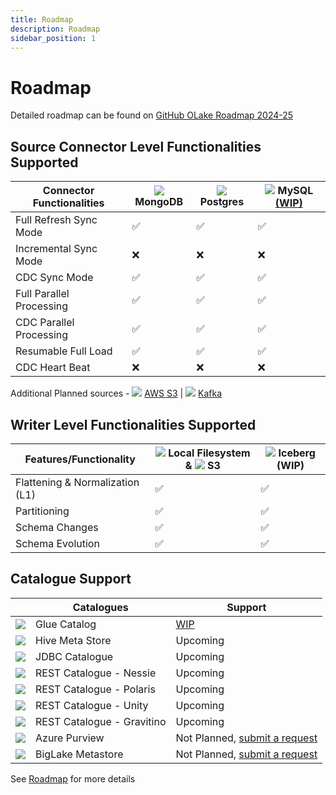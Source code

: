 ```yaml
---
title: Roadmap
description: Roadmap
sidebar_position: 1
---
```


# Roadmap

Detailed roadmap can be found on [GitHub OLake Roadmap 2024-25](https://github.com/orgs/datazip-inc/projects/5)

## Source Connector Level Functionalities Supported

| Connector Functionalities | <img src="/img/logo/mongodb.webp"  className="mt-3"  height={20} />MongoDB | <img src="/img/logo/postgres.png"  className="mt-3"  height={20} /> Postgres | <img src="/img/logo/mysql.png"  className="mt-3"  height={20} /> MySQL [(WIP)](https://github.com/datazip-inc/olake/pull/118) |
| ------------------------- | ------- | -------------- | ----------- |
| Full Refresh Sync Mode    | ✅     | ✅            | ✅         |
| Incremental Sync Mode     | ❌      | ❌             | ❌          |
| CDC Sync Mode             | ✅     | ✅            | ✅         |
| Full Parallel Processing  | ✅     | ✅            | ✅         |
| CDC Parallel Processing   | ✅     | ✅            | ✅         |
| Resumable Full Load       | ✅     | ✅            | ✅         |
| CDC Heart Beat            | ❌      | ❌             | ❌          |

Additional Planned sources - <img src="/img/logo/s3.png"  className="mt-3"  height={20} /> [AWS S3](https://github.com/datazip-inc/olake/issues/86) | <img src="/img/logo/kafka.png"  className="mt-3"  height={20} /> [Kafka](https://github.com/datazip-inc/olake/issues/87) 



## Writer Level Functionalities Supported

| Features/Functionality          | <img src="/img/logo/local.png" className="mt-3"  height={20} /> Local Filesystem & <img src="/img/logo/s3.png"  className="mt-3"  height={20} /> S3  | <img src="/img/logo/iceberg.png"  className="mt-3"  height={20} /> Iceberg (WIP) |
| ------------------------------- | ---                    | ------------- |
| Flattening & Normalization (L1) | ✅                    | ✅           |
| Partitioning                    | ✅                    | ✅           |
| Schema Changes                  | ✅                    | ✅           |
| Schema Evolution                | ✅                    | ✅           |


## Catalogue Support

| | Catalogues | Support |
| --- |---------------------------|---------|
|<img src="/img/logo/glue.svg"  className="mt-3"  height={20} />|  Glue Catalog              | [WIP](https://github.com/datazip-inc/olake/pull/113) |
|<img src="/img/logo/hive.png"  className="mt-3"  height={20} />| Hive Meta Store           | Upcoming        |
|<img src="/img/logo/jdbc.webp"  className="mt-3"  height={20} />| JDBC Catalogue            | Upcoming        |
|<img src="/img/logo/nessie.png"  className="mt-3"  height={20} />| REST Catalogue - Nessie   | Upcoming        |
|<img src="/img/logo/polaris.png"  className="mt-3"  height={20} />| REST Catalogue - Polaris  | Upcoming        |
|<img src="/img/logo/unity.png"  className="mt-3"  height={20} /> |REST Catalogue - Unity    | Upcoming        |
|<img src="/img/logo/gravitino.svg"  className="mt-3"  height={20} /> |REST Catalogue - Gravitino | Upcoming        |
|<img src="/img/logo/purview.png"  className="mt-3"  height={20} /> |Azure Purview             | Not Planned, [submit a request](https://github.com/datazip-inc/olake/issues/new?template=new-feature.md)        |
| <img src="/img/logo/metastore.png"  className="mt-3 mr-2"  height={20} />| BigLake Metastore         | Not Planned, [submit a request](https://github.com/datazip-inc/olake/issues/new?template=new-feature.md)        |


See [Roadmap](https://github.com/orgs/datazip-inc/projects/5) for more details
